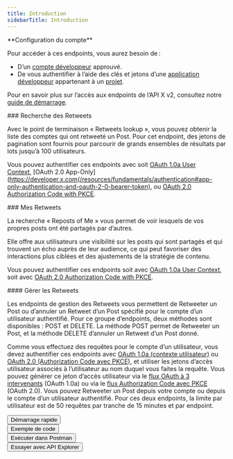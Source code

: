 ```yaml
---
title: Introduction
sidebarTitle: Introduction
---
```



<Note>
  **Configuration du compte**

  Pour accéder à ces endpoints, vous aurez besoin de :

  - D’un [compte développeur](https://developer.x.com/en/portal/petition/essential/basic-info) approuvé.
  - De vous authentifier à l’aide des clés et jetons d’une [application développeur](/fr/resources/fundamentals/developer-apps) appartenant à un [projet](/fr/resources/fundamentals/projects).

  Pour en savoir plus sur l’accès aux endpoints de l’API X v2, consultez notre [guide de démarrage](/fr/x-api/getting-started/getting-access).
</Note>

<div id="retweets-lookup">
  ### Recherche des Retweets
</div>

Avec le point de terminaison « Retweets lookup », vous pouvez obtenir la liste des comptes qui ont retweeté un Post. Pour cet endpoint, des jetons de pagination sont fournis pour parcourir de grands ensembles de résultats par lots jusqu’à 100 utilisateurs.

Vous pouvez authentifier ces endpoints avec soit [OAuth 1.0a User Context](/fr/resources/fundamentals/authentication), \[OAuth 2.0 App-Only]\(https://developer.x.com(/resources/fundamentals/authentication#app-only-authentication-and-oauth-2-0-bearer-token), ou [OAuth 2.0 Authorization Code with PKCE](/fr/resources/fundamentals/authentication#oauth-2-0-authorization-code-flow-with-pkce-3). 

<div id="retweets-of-me">
  ### Mes Retweets
</div>

La recherche « Reposts of Me » vous permet de voir lesquels de vos propres posts ont été partagés par d’autres.

Elle offre aux utilisateurs une visibilité sur les posts qui sont partagés et qui trouvent un écho auprès de leur audience, ce qui peut favoriser des interactions plus ciblées et des ajustements de la stratégie de contenu.

Vous pouvez authentifier ces endpoints soit avec [OAuth 1.0a User Context](/fr/resources/fundamentals/authentication), soit avec [OAuth 2.0 Authorization Code with PKCE](/fr/resources/fundamentals/authentication#oauth-2-0-authorization-code-flow-with-pkce-2).

<div id="manage-retweets">
  #### Gérer les Retweets
</div>

Les endpoints de gestion des Retweets vous permettent de Retweeter un Post ou d’annuler un Retweet d’un Post spécifié pour le compte d’un utilisateur authentifié. Pour ce groupe d’endpoints, deux méthodes sont disponibles : POST et DELETE. La méthode POST permet de Retweeter un Post, et la méthode DELETE d’annuler un Retweet d’un Post donné.

Comme vous effectuez des requêtes pour le compte d’un utilisateur, vous devez authentifier ces endpoints avec [OAuth 1.0a (contexte utilisateur)](/fr/resources/fundamentals/authentication) ou [OAuth 2.0 (Authorization Code avec PKCE)](fr/resources/fundamentals/authentication#oauth-2-0-authorization-code-flow-with-pkce-2), et utiliser les jetons d’accès utilisateur associés à l’utilisateur au nom duquel vous faites la requête. Vous pouvez générer ce jeton d’accès utilisateur via le [flux OAuth à 3 intervenants](/fr/resources/fundamentals/authentication#obtaining-access-tokens-using-3-legged-oauth-flow) (OAuth 1.0a) ou via le [flux Authorization Code avec PKCE](/fr/resources/fundamentals/authentication#how-to-connect-to-endpoints-using-oauth-2-0-authorization-code-flow-with-pkce) (OAuth 2.0). Vous pouvez Retweeter un Post depuis votre compte ou depuis le compte d’un utilisateur authentifié. Pour ces deux endpoints, la limite par utilisateur est de 50 requêtes par tranche de 15 minutes et par endpoint.

<Button href="/fr/x-api/posts/manage-tweets/quickstart">
  Démarrage rapide
</Button>

<br />

<Button href="https://github.com/xdevplatform/Twitter-API-v2-sample-code">
  Exemple de code
</Button>

<br />

<Button href="https://app.getpostman.com/run-collection/9956214-784efcda-ed4c-4491-a4c0-a26470a67400">
  Exécuter dans Postman
</Button>

<br />

<Button href="https://developer.x.com/apitools/api?endpoint=%2F2%2Fusers%2F%7Bid%7D%2Fretweets&method=post">
  Essayer avec API Explorer
</Button>